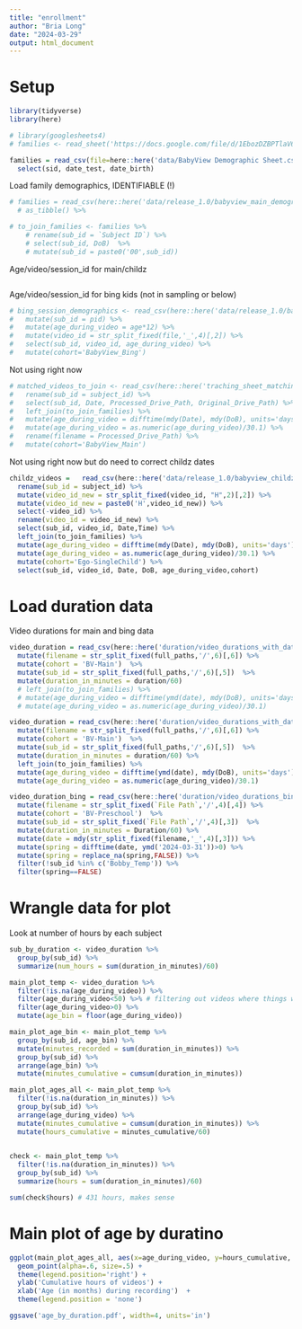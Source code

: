 ```yaml
---
title: "enrollment"
author: "Bria Long"
date: "2024-03-29"
output: html_document
---
```


# Setup
```r
library(tidyverse)
library(here)
```


```r
# library(googlesheets4)
# families <- read_sheet('https://docs.google.com/file/d/1EbozDZBPTlaV6Sv9Eeho0CkcVhH6JvsT/edit?filetype=msexcel')
```



```r


families = read_csv(file=here::here('data/BabyView Demographic Sheet.csv')) %>%
  select(sid, date_test, date_birth)
```
Load family demographics, IDENTIFIABLE (!)
```r
# families = read_csv(here::here('data/release_1.0/babyview_main_demographics.csv')) %>%
  # as_tibble() %>%

# to_join_families <- families %>%
    # rename(sub_id = `Subject ID`) %>%
    # select(sub_id, DoB)  %>%
    # mutate(sub_id = paste0('00',sub_id))
```

Age/video/session_id for main/childz 
```r

```

Age/video/session_id for bing kids (not in sampling  or below)
```r
# bing_session_demographics <- read_csv(here::here('data/release_1.0/babyview_bing_session_demographics.csv')) %>%
#   mutate(sub_id = pid) %>%
#   mutate(age_during_video = age*12) %>%
#   mutate(video_id = str_split_fixed(file,'_',4)[,2]) %>%
#   select(sub_id, video_id, age_during_video) %>%
#   mutate(cohort='BabyView_Bing')
```

Not using right now
```r
# matched_videos_to_join <- read_csv(here::here('traching_sheet_matching_tmp/date_time_tracking_sheet.csv')) %>%
#   rename(sub_id = subject_id) %>%
#   select(sub_id, Date, Processed_Drive_Path, Original_Drive_Path) %>% 
#   left_join(to_join_families) %>%
#   mutate(age_during_video = difftime(mdy(Date), mdy(DoB), units='days')) %>%
#   mutate(age_during_video = as.numeric(age_during_video)/30.1) %>%
#   rename(filename = Processed_Drive_Path) %>%
#   mutate(cohort='BabyView_Main')
```

Not using right now but do need to correct childz dates
```r
childz_videos =   read_csv(here::here('data/release_1.0/babyview_childz_sessions.csv')) %>%
  rename(sub_id = subject_id) %>%
  mutate(video_id_new = str_split_fixed(video_id, "H",2)[,2]) %>%
  mutate(video_id_new = paste0('H',video_id_new)) %>%
  select(-video_id) %>%
  rename(video_id = video_id_new) %>%
  select(sub_id, video_id, Date,Time) %>%
  left_join(to_join_families) %>%
  mutate(age_during_video = difftime(mdy(Date), mdy(DoB), units='days')) %>%
  mutate(age_during_video = as.numeric(age_during_video)/30.1) %>%
  mutate(cohort='Ego-SingleChild') %>%
  select(sub_id, video_id, Date, DoB, age_during_video,cohort)
```


# Load duration data

Video durations for main and bing data
```r
video_duration = read_csv(here::here('duration/video_durations_with_dates.csv')) %>%
  mutate(filename = str_split_fixed(full_paths,'/',6)[,6]) %>%
  mutate(cohort = 'BV-Main')  %>%
  mutate(sub_id = str_split_fixed(full_paths,'/',6)[,5])  %>%
  mutate(duration_in_minutes = duration/60)
  # left_join(to_join_families) %>%
  # mutate(age_during_video = difftime(ymd(date), mdy(DoB), units='days')) %>%
  # mutate(age_during_video = as.numeric(age_during_video)/30.1) 
```

```r
video_duration = read_csv(here::here('duration/video_durations_with_dates.csv')) %>%
  mutate(filename = str_split_fixed(full_paths,'/',6)[,6]) %>%
  mutate(cohort = 'BV-Main')  %>%
  mutate(sub_id = str_split_fixed(full_paths,'/',6)[,5])  %>%
  mutate(duration_in_minutes = duration/60) %>%
  left_join(to_join_families) %>%
  mutate(age_during_video = difftime(ymd(date), mdy(DoB), units='days')) %>%
  mutate(age_during_video = as.numeric(age_during_video)/30.1) 
```

```r
video_duration_bing = read_csv(here::here('duration/video_durations_bing.csv')) %>%
  mutate(filename = str_split_fixed(`File Path`,'/',4)[,4]) %>%
  mutate(cohort = 'BV-Preschool')  %>%
  mutate(sub_id = str_split_fixed(`File Path`,'/',4)[,3])  %>%
  mutate(duration_in_minutes = Duration/60) %>% 
  mutate(date = mdy(str_split_fixed(filename,'_',4)[,3])) %>%
  mutate(spring = difftime(date, ymd('2024-03-31'))>0) %>%
  mutate(spring = replace_na(spring,FALSE)) %>%
  filter(!sub_id %in% c('Bobby_Temp')) %>%
  filter(spring==FALSE)
```

# Wrangle data for plot
Look at number of hours by each subject
```r
sub_by_duration <- video_duration %>% 
  group_by(sub_id) %>%
  summarize(num_hours = sum(duration_in_minutes)/60)
```


```r
main_plot_temp <- video_duration %>%
  filter(!is.na(age_during_video)) %>%
  filter(age_during_video<50) %>% # filtering out videos where things went wrong? FIXME after new data
  filter(age_during_video>0) %>%
  mutate(age_bin = floor(age_during_video)) 

main_plot_age_bin <- main_plot_temp %>%
  group_by(sub_id, age_bin) %>%
  mutate(minutes_recorded = sum(duration_in_minutes)) %>%
  group_by(sub_id) %>%
  arrange(age_bin) %>%
  mutate(minutes_cumulative = cumsum(duration_in_minutes))
```

```r
main_plot_ages_all <- main_plot_temp %>%
  filter(!is.na(duration_in_minutes)) %>%
  group_by(sub_id) %>%
  arrange(age_during_video) %>%
  mutate(minutes_cumulative = cumsum(duration_in_minutes)) %>%
  mutate(hours_cumulative = minutes_cumulative/60)
  
```

```r
check <- main_plot_temp %>%
  filter(!is.na(duration_in_minutes)) %>%
  group_by(sub_id) %>%
  summarize(hours = sum(duration_in_minutes)/60)

sum(check$hours) # 431 hours, makes sense
```

# Main plot of age by duratino
```r
ggplot(main_plot_ages_all, aes(x=age_during_video, y=hours_cumulative, col=sub_id)) +
  geom_point(alpha=.6, size=.5) +
  theme(legend.position='right') +
  ylab('Cumulative hours of videos') +
  xlab('Age (in months) during recording')  +
  theme(legend.position = 'none')

ggsave('age_by_duration.pdf', width=4, units='in')
```

